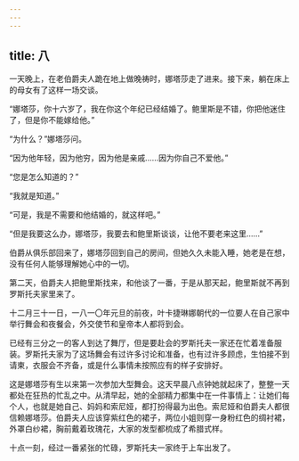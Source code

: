 ```yaml
---
---
---
```

title: 八
---



一天晚上，在老伯爵夫人跪在地上做晚祷时，娜塔莎走了进来。接下来，躺在床上的母女有了这样一场交谈。

“娜塔莎，你十六岁了，我在你这个年纪已经结婚了。鲍里斯是不错，你把他迷住了，但是你不能嫁给他。”

“为什么？”娜塔莎问。

“因为他年轻，因为他穷，因为他是亲戚……因为你自己不爱他。”

“您是怎么知道的？”

“我就是知道。”

“可是，我是不需要和他结婚的，就这样吧。”

“但是我要这么办，娜塔莎，我要去和鲍里斯谈谈，让他不要老来这里……”

伯爵从俱乐部回来了，娜塔莎回到自己的房间，但她久久未能入睡，她老是在想，没有任何人能够理解她心中的一切。

第二天，伯爵夫人把鲍里斯找来，和他谈了一番，于是从那天起，鲍里斯就不再到罗斯托夫家里来了。

十二月三十一日，一八一〇年元旦的前夜，叶卡捷琳娜朝代的一位要人在自己家中举行舞会和夜餐会，外交使节和皇帝本人都将到会。

已经有三分之一的客人到达了舞厅，但是要赴会的罗斯托夫一家还在忙着准备服装。罗斯托夫家为了这场舞会有过许多讨论和准备，也有过许多顾虑，生怕接不到请柬，衣服会不齐备，或是什么事情未按照应有的样子安排好。

这是娜塔莎有生以来第一次参加大型舞会。这天早晨八点钟她就起床了，整整一天都处在狂热的忙乱之中。从清早起，她的全部精力都集中在一件事情上：让她们每个人，也就是她自己、妈妈和索尼娅，都打扮得最为出色。索尼娅和伯爵夫人都很信赖娜塔莎。伯爵夫人应该穿紫红色的裙子，两位小姐则穿一身粉红色的绸衬裙，外罩白纱裙，胸前戴着玫瑰花，大家的发型都梳成了希腊式样。

十点一刻，经过一番紧张的忙碌，罗斯托夫一家终于上车出发了。